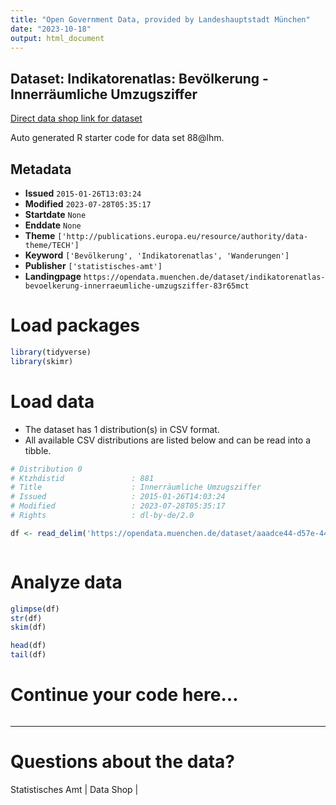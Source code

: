 ```yaml
---
title: "Open Government Data, provided by Landeshauptstadt München"
date: "2023-10-18"
output: html_document
---
```


## Dataset: Indikatorenatlas: Bevölkerung - Innerräumliche Umzugsziffer

[Direct data shop link for dataset](https://opendata.muenchen.de/dataset/indikatorenatlas-bevoelkerung-innerraeumliche-umzugsziffer-83r65mct)

Auto generated R starter code for data set 88@lhm.

## Metadata

- **Issued** `2015-01-26T13:03:24`
- **Modified** `2023-07-28T05:35:17`
- **Startdate** `None`
- **Enddate** `None`
- **Theme** `['http://publications.europa.eu/resource/authority/data-theme/TECH']`
- **Keyword** `['Bevölkerung', 'Indikatorenatlas', 'Wanderungen']`
- **Publisher** `['statistisches-amt']`
- **Landingpage** `https://opendata.muenchen.de/dataset/indikatorenatlas-bevoelkerung-innerraeumliche-umzugsziffer-83r65mct`


# Load packages

```r

library(tidyverse)
library(skimr)

```

# Load data

-   The dataset has 1 distribution(s) in CSV format.
-   All available CSV distributions are listed below and can be read into a tibble.

```r

# Distribution 0
# Ktzhdistid               : 881
# Title                    : Innerräumliche Umzugsziffer
# Issued                   : 2015-01-26T14:03:24
# Modified                 : 2023-07-28T05:35:17
# Rights                   : dl-by-de/2.0

df <- read_delim('https://opendata.muenchen.de/dataset/aaadce44-d57e-4434-955f-5b25d76287ce/resource/b37dffa3-9663-43c9-ba68-bf1e04198aeb/download/indikat_bevoelkerung_innerraeumliche_umzugsziffer_240723.csv')



```

# Analyze data

```r

glimpse(df)
str(df)
skim(df)

head(df)
tail(df)

```

# Continue your code here...

```r

```

------------------------------------------------------------------------

# Questions about the data?

Statistisches Amt | Data Shop | 
